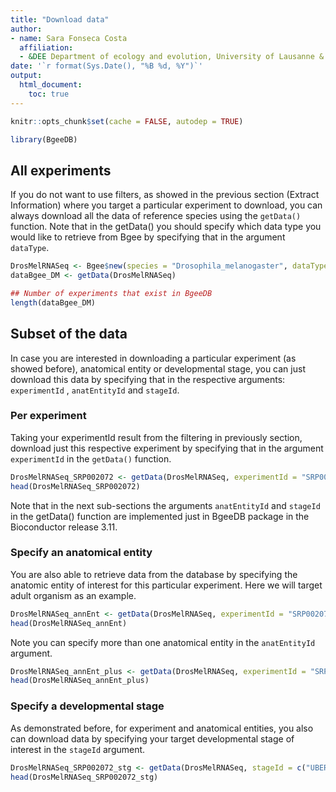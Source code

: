 ```yaml
---
title: "Download data"
author: 
- name: Sara Fonseca Costa
  affiliation:
  - &DEE Department of ecology and evolution, University of Lausanne & Swiss Institute of Bioinformatics, Switzerland
date: '`r format(Sys.Date(), "%B %d, %Y")`'
output:
  html_document:
    toc: true
---
```


```r
knitr::opts_chunk$set(cache = FALSE, autodep = TRUE)
```

```r
library(BgeeDB)
```

## All experiments

If you do not want to use filters, as showed in the previous section (Extract Information) where you target a particular experiment to download, you can always download all the data of reference species using the `getData()` function.
Note that in the getData() you should specify which data type you would like to retrieve from Bgee by specifying that in the argument `dataType`. 

```r
DrosMelRNASeq <- Bgee$new(species = "Drosophila_melanogaster", dataType = "rna_seq")
dataBgee_DM <- getData(DrosMelRNASeq)

## Number of experiments that exist in BgeeDB
length(dataBgee_DM)
```

## Subset of the data

In case you are interested in downloading a particular experiment (as showed before), anatomical entity or developmental stage, you can just download this data by specifying that in the respective arguments: `experimentId` , `anatEntityId` and `stageId`. 

### Per experiment

Taking your experimentId result from the filtering in previously section, download just this respective experiment by specifying that in the argument `experimentId` in the `getData()` function.

```r
DrosMelRNASeq_SRP002072 <- getData(DrosMelRNASeq, experimentId = "SRP002072")
head(DrosMelRNASeq_SRP002072)
```

Note that in the next sub-sections the arguments `anatEntityId` and `stageId` in the getData() function are implemented just in BgeeDB package in the Bioconductor release 3.11.

### Specify an anatomical entity

You are also able to retrieve data from the database by specifying the anatomic entity of interest for this particular experiment. Here we will target adult organism as an example.

```r
DrosMelRNASeq_annEnt <- getData(DrosMelRNASeq, experimentId = "SRP002072", anatEntityId = "UBERON:0007023")
head(DrosMelRNASeq_annEnt)
```

Note you can specify more than one anatomical entity in the `anatEntityId` argument.

```r
DrosMelRNASeq_annEnt_plus <- getData(DrosMelRNASeq, experimentId = "SRP002072", anatEntityId = c("UBERON:0007023","UBERON:0000922","UBERON:0002548"))
head(DrosMelRNASeq_annEnt_plus)
```

### Specify a developmental stage

As demonstrated before, for experiment and anatomical entities, you also can download data by specifying your target developmental stage of interest in the `stageId` argument.

```r
DrosMelRNASeq_SRP002072_stg <- getData(DrosMelRNASeq, stageId = c("UBERON:0000068","FBdv:00005341"))
head(DrosMelRNASeq_SRP002072_stg)
```


